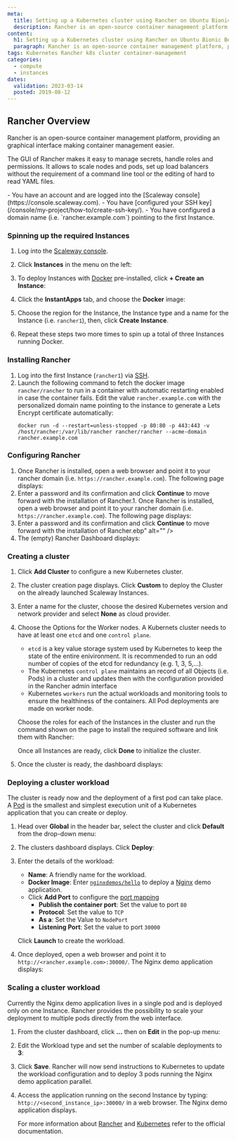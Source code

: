 ```yaml
---
meta:
  title: Setting up a Kubernetes cluster using Rancher on Ubuntu Bionic Beaver
  description: Rancher is an open-source container management platform, providing an graphical interface making container management easier.
content:
  h1: Setting up a Kubernetes cluster using Rancher on Ubuntu Bionic Beaver
  paragraph: Rancher is an open-source container management platform, providing an graphical interface making container management easier.
tags: Kubernetes Rancher k8s cluster container-management 
categories:
  - compute
  - instances
dates:
  validation: 2023-03-14
  posted: 2019-08-12
---
```


## Rancher Overview

Rancher is an open-source container management platform, providing an graphical interface making container management easier.

The GUI of Rancher makes it easy to manage secrets, handle roles and permissions. It allows to scale nodes and pods, set up load balancers without the requirement of a command line tool or the editing of hard to read YAML files.

<Macro id="iam-requirements" />
 
<Message type="requirement">
  - You have an account and are logged into the [Scaleway console](https://console.scaleway.com).
  - You have [configured your SSH key](/console/my-project/how-to/create-ssh-key/).
  - You have configured a domain name (i.e. `rancher.example.com`) pointing to the first Instance.
</Message>

### Spinning up the required Instances

1. Log into the [Scaleway console](https://console.scaleway.com).
2. Click **Instances** in the menu on the left:
    <Lightbox src="scaleway-rancher_instances.webp" alt="" />
3. To deploy Instances with [Docker](https://www.docker.com/) pre-installed, click **+ Create an Instance**:
    <Lightbox src="scaleway-rancher_create_instance.webp" alt="" />
4. Click the **InstantApps** tab, and choose the **Docker** image:
    <Lightbox src="scaleway-rancher_instant_apps.webp" alt="" />

    <Lightbox src="scaleway-rancher_docker.webp" alt="" />
5. Choose the region for the Instance, the Instance type and a name for the Instance (i.e. `rancher1`), then, click **Create Instance**.
6. Repeat these steps two more times to spin up a total of three Instances running Docker.

### Installing Rancher

1. Log into the first Instance (`rancher1`) via [SSH](/compute/instances/how-to/connect-to-instance/).
2. Launch the following command to fetch the docker image `rancher/rancher` to run in a container with automatic restarting enabled in case the container fails. Edit the value `rancher.example.com` with the personalized domain name pointing to the instance to generate a Lets Encrypt certificate automatically:
    ```
    docker run -d --restart=unless-stopped -p 80:80 -p 443:443 -v /host/rancher:/var/lib/rancher rancher/rancher --acme-domain rancher.example.com
    ```

### Configuring Rancher

1. Once Rancher is installed, open a web browser and point it to your rancher domain (i.e. `https://rancher.example.com`). The following page displays:
    <Lightbox src="scaleway-rancher_password.webp" alt="" />
2. Enter a password and its confirmation and click **Continue** to move forward with the installation of Rancher.1. Once Rancher is installed, open a web browser and point it to your rancher domain (i.e. `https://rancher.example.com`). The following page displays:
    <Lightbox src="scaleway-rancher_password.webp" alt="" />
2. Enter a password and its confirmation and click **Continue** to move forward with the installation of Rancher.ebp" alt="" />
4. The (empty) Rancher Dashboard displays:
    <Lightbox src="scaleway-rancher_dashboard_empty.webp" alt="" />

### Creating a cluster

1. Click **Add Cluster** to configure a new Kubernetes cluster.
2. The cluster creation page displays. Click **Custom** to deploy the Cluster on the already launched Scaleway Instances.
    <Lightbox src="scaleway-rancher_add_cluster.webp" alt="" />
3. Enter a name for the cluster, choose the desired Kubernetes version and network provider and select **None** as cloud provider.
    <Lightbox src="scaleway-rancher_cluster_options.webp" alt="" />
4. Choose the Options for the Worker nodes. A Kubernets cluster needs to have at least one `etcd` and one `control plane`.
    - `etcd` is a key value storage system used by Kubernetes to keep the state of the entire enivironment. It is recommended to run an odd number of copies of the etcd for redundancy (e.g. 1, 3, 5,...).
    - The Kubernetes `control plane` maintains an record of all Objects (i.e. Pods) in a cluster and updates then with the configuration provided in the Rancher admin interface
    - Kubernetes `workers` run the actual workloads and monitoring tools to ensure the healthiness of the containers. All Pod deployments are made on worker node.

    Choose the roles for each of the Instances in the cluster and run the command shown on the page to install the required software and link them with Rancher:

    <Lightbox src="scaleway-rancher_node_run.webp" alt="" />

    Once all Instances are ready, click **Done** to initialize the cluster.
5. Once the cluster is ready, the dashboard displays:
    <Lightbox src="scaleway-rancher_dashboard.webp" alt="" />

### Deploying a cluster workload

The cluster is ready now and the deployment of a first pod can take place. A [Pod](https://kubernetes.io/docs/concepts/workloads/pods/pod-overview/) is the smallest and simplest execution unit of a Kubernetes application that you can create or deploy.

1. Head over **Global** in the header bar, select the cluster and click **Default** from the drop-down menu:
    <Lightbox src="scaleway-rancher_dashboard.webp" alt="" />
2. The clusters dashboard displays. Click **Deploy**:
    <Lightbox src="scaleway-rancher_menu.webp" alt="" />
3. Enter the details of the workload:
    - **Name**: A friendly name for the workload.
    - **Docker Image**: Enter [`nginxdemos/hello`](https://hub.docker.com/r/nginxdemos/hello/) to deploy a [Nginx](http://nginx.org/) demo application.
    - Click **Add Port** to configure the [port mapping](https://en.wikipedia.org/wiki/Port_forwarding)
      - **Publish the container port**: Set the value to port `80`
      - **Protocol**: Set the value to `TCP`
      - **As a**: Set the Value to `NodePort`
      - **Listening Port**: Set the value to port `30000`

    <Lightbox src="scaleway-deploy_workload.webp" alt="" />

    Click **Launch** to create the workload.
4. Once deployed, open a web browser and point it to `http://<rancher.example.com>:30000/`. The Nginx demo application displays:
    <Lightbox src="scaleway-nginx_demo_app.webp" alt="" />

### Scaling a cluster workload

Currently the Nginx demo application lives in a single pod and is deployed only on one Instance. Rancher provides the possibility to scale your deployment to multiple pods directly from the web interface.

1. From the cluster dashboard, click **...** then on **Edit** in the pop-up menu:
    <Lightbox src="scaleway-workload_edit.webp" alt="" />
2. Edit the Workload type and set the number of scalable deployments to **3**:
    <Lightbox src="scaleway-upgrade_service.webp" alt="" />
3. Click **Save**. Rancher will now send instructions to Kubernetes to update the workload configuration and to deploy 3 pods running the Nginx demo application parallel.
    <Lightbox src="scaleway-workload_updated.webp" alt="" />
4. Access the application running on the second Instance by typing: `http://<second_instance_ip>:30000/` in a web browser. The Nginx demo application displays.

    For more information about [Rancher](https://rancher.com/docs/rancher/v2.x/en/) and [Kubernetes](https://kubernetes.io/docs/home/) refer to the official documentation.
